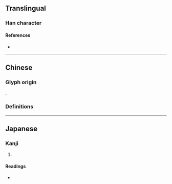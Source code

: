 {{character info/new}}
==Translingual==

===Han character===
{{Han char|rn=77|rad=止|as=08|sn=12|four=|canj=YMYMM|ids=⿱止止止}}

====References====
* {{Han ref|kx=0576.380|dkj=16317|hdz=21443.060|uh=6B6E|ud=27502}}

----

==Chinese==

===Glyph origin===
{{zh-etym-triple|止|}}.

===Definitions===
{{zh-see|澀|v}}

----

==Japanese==

===Kanji===
{{ja-kanji|grade=|rs=止08}}

# {{defn|lang=ja|sort=止08}}

====Readings====
* {{ja-readings|on=[[じゅう]] (jū)|kun=[[しぶ]] (shibu), [[しぶうい]] (shibuui), [[しぶうる]] (shibuuru)}}